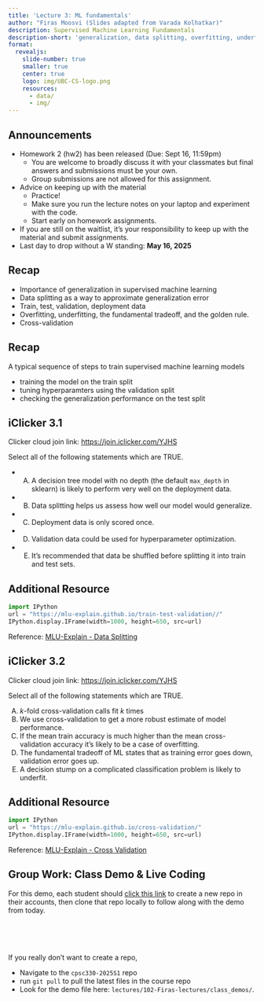 ```yaml
---
title: 'Lecture 3: ML fundamentals'
author: "Firas Moosvi (Slides adapted from Varada Kolhatkar)"
description: Supervised Machine Learning Fundamentals
description-short: 'generalization, data splitting, overfitting, underfitting, the fundamental tradeoff, the golden rule'
format:
  revealjs:
    slide-number: true
    smaller: true
    center: true
    logo: img/UBC-CS-logo.png
    resources:
      - data/
      - img/
---
```


## Announcements 

- Homework 2 (hw2) has been released (Due: Sept 16, 11:59pm)
  - You are welcome to broadly discuss it with your classmates but final answers and submissions must be your own.
  - Group submissions are not allowed for this assignment.
- Advice on keeping up with the material
  - Practice!
  - Make sure you run the lecture notes on your laptop and experiment with the code. 
  - Start early on homework assignments.

- If you are still on the waitlist, it’s your responsibility to keep up with the material and submit assignments.
- Last day to drop without a W standing: **May 16, 2025**

## Recap

- Importance of generalization in supervised machine learning
- Data splitting as a way to approximate generalization error
- Train, test, validation, deployment data
- Overfitting, underfitting, the fundamental tradeoff, and the golden rule.
- Cross-validation

## Recap

A typical sequence of steps to train supervised machine learning models

- training the model on the train split
- tuning hyperparamters using the validation split
- checking the generalization performance on the test split

## iClicker 3.1

Clicker cloud join link: [https://join.iclicker.com/YJHS](https://join.iclicker.com/YJHS)

Select all of the following statements which are TRUE.

- (A) A decision tree model with no depth (the default `max_depth` in sklearn) is likely to perform very well on the deployment data.
- (B) Data splitting helps us assess how well our model would generalize.
- (C) Deployment data is only scored once.
- (D) Validation data could be used for hyperparameter optimization.
- (E) It’s recommended that data be shuffled before splitting it into train and test sets.

## Additional Resource

```python
import IPython
url = "https://mlu-explain.github.io/train-test-validation//"
IPython.display.IFrame(width=1000, height=650, src=url)
```

Reference: [MLU-Explain - Data Splitting](https://mlu-explain.github.io/train-test-validation/)


## iClicker 3.2

Clicker cloud join link: [https://join.iclicker.com/YJHS](https://join.iclicker.com/YJHS)

Select all of the following statements which are TRUE.

(A) $k$-fold cross-validation calls fit $k$ times
(B) We use cross-validation to get a more robust estimate of model performance.
(C) If the mean train accuracy is much higher than the mean cross-validation accuracy it’s likely to be a case of overfitting.
(D) The fundamental tradeoff of ML states that as training error goes down, validation error goes up.
(E) A decision stump on a complicated classification problem is likely to underfit.

## Additional Resource

```python
import IPython
url = "https://mlu-explain.github.io/cross-validation/"
IPython.display.IFrame(width=1000, height=650, src=url)
```

Reference: [MLU-Explain - Cross Validation](https://mlu-explain.github.io/cross-validation/)

## Group Work: Class Demo & Live Coding

For this demo, each student should [click this link](https://github.com/new?template_name=lecture3_demo&template_owner=ubc-cpsc330) to create a new repo in their accounts, then clone that repo locally to follow along with the demo from today.

<br>
<br>
<br>

If you really don't want to create a repo,

- Navigate to the `cpsc330-2025S1` repo
- run `git pull` to pull the latest files in the course repo
- Look for the demo file here: `lectures/102-Firas-lectures/class_demos/`.